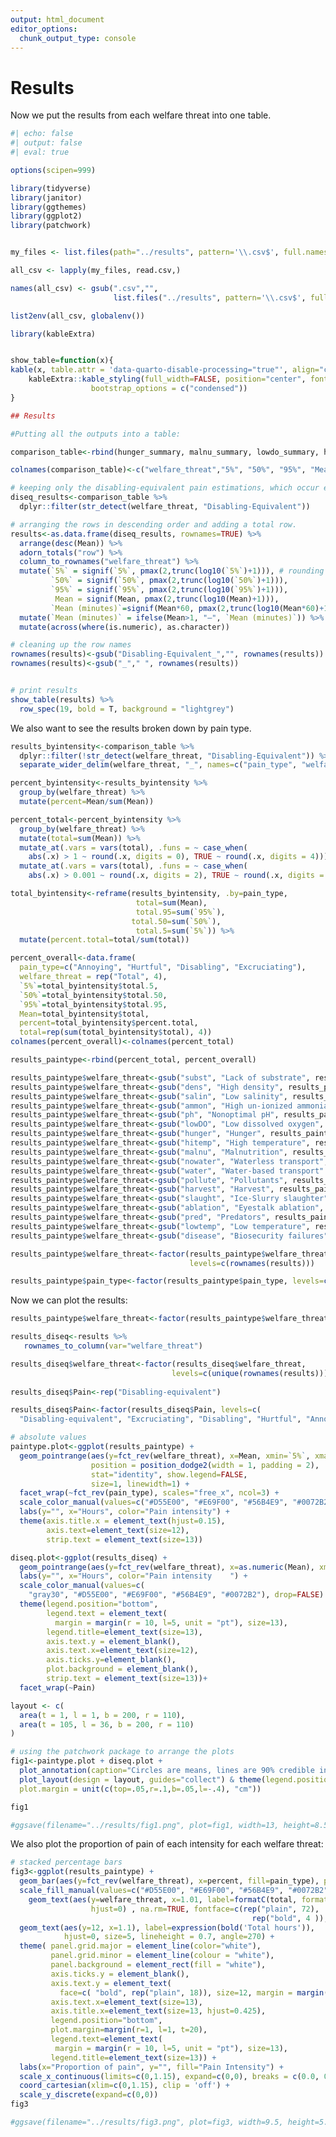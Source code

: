 ```yaml
---
output: html_document
editor_options: 
  chunk_output_type: console
---
```


# Results {.unnumbered}

Now we put the results from each welfare threat into one table.

```r
#| echo: false
#| output: false
#| eval: true

options(scipen=999)

library(tidyverse)
library(janitor)
library(ggthemes)
library(ggplot2)
library(patchwork)


my_files <- list.files(path="../results", pattern='\\.csv$', full.names=TRUE)

all_csv <- lapply(my_files, read.csv,)

names(all_csv) <- gsub(".csv","",
                       list.files("../results", pattern='\\.csv$', full.names = FALSE), fixed = TRUE)

list2env(all_csv, globalenv())

library(kableExtra)


show_table=function(x){
kable(x, table.attr = 'data-quarto-disable-processing="true"', align="c") %>%
    kableExtra::kable_styling(full_width=FALSE, position="center", font_size=12,
                  bootstrap_options = c("condensed")) 
}

```

```r

## Results

#Putting all the outputs into a table:

comparison_table<-rbind(hunger_summary, malnu_summary, lowdo_summary, hitemp_summary, lowtemp_summary, salin_summary, ph_summary, ammon_summary, pollute_summary, density_summary, subst_summary, pred_summary, ablation_summary, nowater_summary, water_summary, harvest_summary, slaught_summary, disease_summary)

colnames(comparison_table)<-c("welfare_threat","5%", "50%", "95%", "Mean")

# keeping only the disabling-equivalent pain estimations, which occur every 5th row
diseq_results<-comparison_table %>%
  dplyr::filter(str_detect(welfare_threat, "Disabling-Equivalent"))

# arranging the rows in descending order and adding a total row.
results<-as.data.frame(diseq_results, rownames=TRUE) %>%
  arrange(desc(Mean)) %>%
  adorn_totals("row") %>%
  column_to_rownames("welfare_threat") %>%
  mutate(`5%` = signif(`5%`, pmax(2,trunc(log10(`5%`)+1))), # rounding all results to 2 significant figure, except those with more than two significant digits before the decimal point (log10 counts the digits)
         `50%` = signif(`50%`, pmax(2,trunc(log10(`50%`)+1))),
         `95%` = signif(`95%`, pmax(2,trunc(log10(`95%`)+1))),
          Mean = signif(Mean, pmax(2,trunc(log10(Mean)+1))),
         `Mean (minutes)`=signif(Mean*60, pmax(2,trunc(log10(Mean*60)+1)))) %>% # displaying small results in minutes
  mutate(`Mean (minutes)` = ifelse(Mean>1, "—", `Mean (minutes)`)) %>% # removing display of large results in minutes
  mutate(across(where(is.numeric), as.character))

# cleaning up the row names
rownames(results)<-gsub("Disabling-Equivalent_","", rownames(results))
rownames(results)<-gsub("_"," ", rownames(results))


# print results
show_table(results) %>%
  row_spec(19, bold = T, background = "lightgrey")

```




We also want to see the results broken down by pain type.

```r

results_byintensity<-comparison_table %>%
  dplyr::filter(!str_detect(welfare_threat, "Disabling-Equivalent")) %>%
  separate_wider_delim(welfare_threat, "_", names=c("pain_type", "welfare_threat"))

percent_byintensity<-results_byintensity %>%
  group_by(welfare_threat) %>%
  mutate(percent=Mean/sum(Mean))

percent_total<-percent_byintensity %>%
  group_by(welfare_threat) %>%
  mutate(total=sum(Mean)) %>%
  mutate_at(.vars = vars(total), .funs = ~ case_when(
    abs(.x) > 1 ~ round(.x, digits = 0), TRUE ~ round(.x, digits = 4))) %>%
  mutate_at(.vars = vars(total), .funs = ~ case_when(
    abs(.x) > 0.001 ~ round(.x, digits = 2), TRUE ~ round(.x, digits = 4)))

total_byintensity<-reframe(results_byintensity, .by=pain_type, 
                            total=sum(Mean), 
                            total.95=sum(`95%`),
                           total.50=sum(`50%`),
                            total.5=sum(`5%`)) %>%
  mutate(percent.total=total/sum(total))

percent_overall<-data.frame(
  pain_type=c("Annoying", "Hurtful", "Disabling", "Excruciating"),
  welfare_threat = rep("Total", 4), 
  `5%`=total_byintensity$total.5,
  `50%`=total_byintensity$total.50,
  `95%`=total_byintensity$total.95,
  Mean=total_byintensity$total,
  percent=total_byintensity$percent.total,
  total=rep(sum(total_byintensity$total), 4))
colnames(percent_overall)<-colnames(percent_total)

results_paintype<-rbind(percent_total, percent_overall)

results_paintype$welfare_threat<-gsub("subst", "Lack of substrate", results_paintype$welfare_threat)
results_paintype$welfare_threat<-gsub("dens", "High density", results_paintype$welfare_threat)
results_paintype$welfare_threat<-gsub("salin", "Low salinity", results_paintype$welfare_threat)
results_paintype$welfare_threat<-gsub("ammon", "High un-ionized ammonia", results_paintype$welfare_threat)
results_paintype$welfare_threat<-gsub("ph", "Nonoptimal pH", results_paintype$welfare_threat)
results_paintype$welfare_threat<-gsub("lowDO", "Low dissolved oxygen", results_paintype$welfare_threat)
results_paintype$welfare_threat<-gsub("hunger", "Hunger", results_paintype$welfare_threat)
results_paintype$welfare_threat<-gsub("hitemp", "High temperature", results_paintype$welfare_threat)
results_paintype$welfare_threat<-gsub("malnu", "Malnutrition", results_paintype$welfare_threat)
results_paintype$welfare_threat<-gsub("nowater", "Waterless transport", results_paintype$welfare_threat)
results_paintype$welfare_threat<-gsub("water", "Water-based transport" , results_paintype$welfare_threat)
results_paintype$welfare_threat<-gsub("pollute", "Pollutants", results_paintype$welfare_threat)
results_paintype$welfare_threat<-gsub("harvest", "Harvest", results_paintype$welfare_threat)
results_paintype$welfare_threat<-gsub("slaught", "Ice-Slurry slaughter", results_paintype$welfare_threat)
results_paintype$welfare_threat<-gsub("ablation", "Eyestalk ablation", results_paintype$welfare_threat)
results_paintype$welfare_threat<-gsub("pred", "Predators", results_paintype$welfare_threat)
results_paintype$welfare_threat<-gsub("lowtemp", "Low temperature", results_paintype$welfare_threat)
results_paintype$welfare_threat<-gsub("disease", "Biosecurity failures", results_paintype$welfare_threat)

results_paintype$welfare_threat<-factor(results_paintype$welfare_threat,
                                        levels=c(rownames(results)))

results_paintype$pain_type<-factor(results_paintype$pain_type, levels=c("Excruciating", "Disabling", "Hurtful", "Annoying"))


```

Now we can plot the results:
```r

results_paintype$welfare_threat<-factor(results_paintype$welfare_threat, levels=c(unique(rownames(results))))

results_diseq<-results %>%
   rownames_to_column(var="welfare_threat")

results_diseq$welfare_threat<-factor(results_diseq$welfare_threat,
                                    levels=c(unique(rownames(results))))
 
results_diseq$Pain<-rep("Disabling-equivalent")

results_diseq$Pain<-factor(results_diseq$Pain, levels=c(
  "Disabling-equivalent", "Excruciating", "Disabling", "Hurtful", "Annoying"))

# absolute values
paintype.plot<-ggplot(results_paintype) +
  geom_pointrange(aes(y=fct_rev(welfare_threat), x=Mean, xmin=`5%`, xmax=`95%`, color=pain_type), 
                  position = position_dodge2(width = 1, padding = 2), 
                  stat="identity", show.legend=FALSE,
                  size=1, linewidth=1) +
  facet_wrap(~fct_rev(pain_type), scales="free_x", ncol=3) +
  scale_color_manual(values=c("#D55E00", "#E69F00", "#56B4E9", "#0072B2")) +
  labs(y="", x="Hours", color="Pain intensity") +
  theme(axis.title.x = element_text(hjust=0.15),
        axis.text=element_text(size=12),
        strip.text = element_text(size=13))

diseq.plot<-ggplot(results_diseq) +
  geom_pointrange(aes(y=fct_rev(welfare_threat), x=as.numeric(Mean), xmin=as.numeric(`5%`), xmax=as.numeric(`95%`), color=Pain), na.rm=TRUE, position = position_dodge2(width = 1, padding = 2), stat="identity", show.legend = TRUE, size=1, linewidth=1) +
  labs(y="", x="Hours", color="Pain intensity    ") +
  scale_color_manual(values=c(
    "gray30", "#D55E00", "#E69F00", "#56B4E9", "#0072B2"), drop=FALSE) +
  theme(legend.position="bottom",
        legend.text = element_text(
          margin = margin(r = 10, l=5, unit = "pt"), size=13),
        legend.title=element_text(size=13),
        axis.text.y = element_blank(),
        axis.text.x=element_text(size=12),
        axis.ticks.y=element_blank(),
        plot.background = element_blank(),
        strip.text = element_text(size=13))+
  facet_wrap(~Pain)

layout <- c(
  area(t = 1, l = 1, b = 200, r = 110),
  area(t = 105, l = 36, b = 200, r = 110)
)

# using the patchwork package to arrange the plots
fig1<-paintype.plot + diseq.plot +
  plot_annotation(caption="Circles are means, lines are 90% credible intervals. Totals are means and credible intervals summed.") +
  plot_layout(design = layout, guides="collect") & theme(legend.position = 'bottom', plot.caption = element_text(hjust = 0.7, size=12),
  plot.margin = unit(c(top=.05,r=.1,b=.05,l=-.4), "cm")) 

fig1

#ggsave(filename="../results/fig1.png", plot=fig1, width=13, height=8.5)
```

We also plot the proportion of pain of each intensity for each welfare threat:
```r

# stacked percentage bars
fig3<-ggplot(results_paintype) +
  geom_bar(aes(y=fct_rev(welfare_threat), x=percent, fill=pain_type), position ="stack", stat="identity") +
  scale_fill_manual(values=c("#D55E00", "#E69F00", "#56B4E9", "#0072B2")) +
    geom_text(aes(y=welfare_threat, x=1.01, label=formatC(total, format="fg"),
                  hjust=0) , na.rm=TRUE, fontface=c(rep("plain", 72),
                                                      rep("bold", 4 )), size=5) +
  geom_text(aes(y=12, x=1.1), label=expression(bold('Total hours')), 
            hjust=0, size=5, lineheight = 0.7, angle=270) +
  theme( panel.grid.major = element_line(color="white"),
         panel.grid.minor = element_line(colour = "white"),
         panel.background = element_rect(fill = "white"),
         axis.ticks.y = element_blank(),
         axis.text.y = element_text(
           face=c( "bold", rep("plain", 18)), size=12, margin = margin(r = 0)),
         axis.text.x=element_text(size=13),
         axis.title.x=element_text(size=13, hjust=0.425),
         legend.position="bottom", 
         plot.margin=margin(r=1, l=1, t=20),
         legend.text=element_text(
          margin = margin(r = 10, l=5, unit = "pt"), size=13),
         legend.title=element_text(size=13)) +
  labs(x="Proportion of pain", y="", fill="Pain Intensity") +
  scale_x_continuous(limits=c(0,1.15), expand=c(0,0), breaks = c(0.0, 0.25, 0.5, 0.75, 1)) +
  coord_cartesian(xlim=c(0,1.15), clip = 'off') +
  scale_y_discrete(expand=c(0,0))
fig3

#ggsave(filename="../results/fig3.png", plot=fig3, width=9.5, height=5.5)
```



